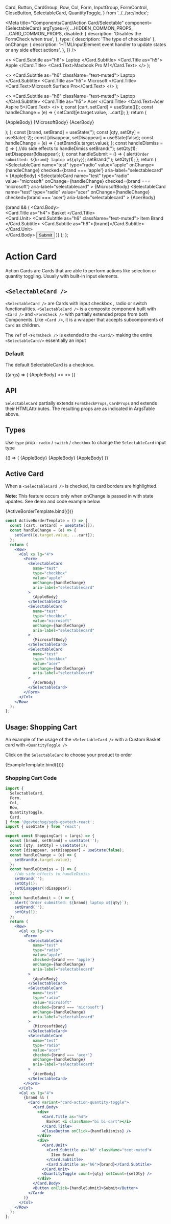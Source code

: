   Card,
  Button,
  CardGroup,
  Row,
  Col,
  Form,
  InputGroup,
  FormControl,
  CloseButton,
  SelectableCard,
  QuantityToggle,
} from '../../src/index';

<Meta
  title="Components/Card/Action Card/Selectable"
  component={SelectableCard}
  argTypes={{
    ...HIDDEN_COMMON_PROPS,
    ...CARD_COMMON_PROPS,
    disabled: {
      description: 'Disables the FormCheck when true',
    },
    type: { description: 'The type of checkable' },
    onChange: {
      description:
        'HTMLInputElement event handler to update states or any side effect actions',
    },
  }}
/>

  <>
    <Card.Subtitle as="h6">
      <i className="bi bi-box"></i>Laptop
    </Card.Subtitle>
    <Card.Title as="h5">
      Apple <i className="bi bi-apple"></i>
    </Card.Title>
    <Card.Text>Macbook Pro M1</Card.Text>
  </>
);

  <>
    <Card.Subtitle as="h6" className="text-muted">
      <i className="bi bi-box"></i>Laptop
    </Card.Subtitle>
    <Card.Title as="h5">
      Microsoft <i className="bi bi-microsoft"></i>
    </Card.Title>
    <Card.Text>Microsoft Surface Pro</Card.Text>
  </>
);

  <>
    <Card.Subtitle as="h6" className="text-muted">
      <i className="bi bi-box"></i>Laptop
    </Card.Subtitle>
    <Card.Title as="h5">
      Acer <i className="bi bi-laptop"></i>
    </Card.Title>
    <Card.Text>Acer Aspire 5</Card.Text>
  </>
);
  const [cart, setCard] = useState([]);
  const handleChange = (e) => {
    setCard([e.target.value, ...cart]);
  };
  return (
    <Row>
      <Col xs lg="4">
        <Form>
          <SelectableCard
            name="test"
            type="checkbox"
            value="apple"
            onChange={handleChange}
            aria-label="selectablecard"
          >
            {AppleBody}
          </SelectableCard>
          <SelectableCard
            name="test"
            type="checkbox"
            value="microsoft"
            onChange={handleChange}
            aria-label="selectablecard"
          >
            {MicrosoftBody}
          </SelectableCard>
          <SelectableCard
            name="test"
            type="checkbox"
            value="acer"
            onChange={handleChange}
            aria-label="selectablecard"
          >
            {AcerBody}
          </SelectableCard>
        </Form>
      </Col>
    </Row>
  );
};
  const [brand, setBrand] = useState('');
  const [qty, setQty] = useState(-2);
  const [disappear, setDisappear] = useState(false);
  const handleChange = (e) => {
    setBrand(e.target.value);
  };
  const handleDismiss = () => {
    //do side effects to handleDimiss
    setBrand('');
    setQty(1);
    setDisappear(!disappear);
  };
  const handleSubmit = () => {
    alert(`Order submitted: ${brand} laptop x${qty}`);
    setBrand('');
    setQty(1);
  };
  return (
    <Row>
      <Col xs lg="4">
        <Form>
          <SelectableCard
            name="test"
            type="radio"
            value="apple"
            onChange={handleChange}
            checked={brand === 'apple'}
            aria-label="selectablecard"
          >
            {AppleBody}
          </SelectableCard>
          <SelectableCard
            name="test"
            type="radio"
            value="microsoft"
            onChange={handleChange}
            checked={brand === 'microsoft'}
            aria-label="selectablecard"
          >
            {MicrosoftBody}
          </SelectableCard>
          <SelectableCard
            name="test"
            type="radio"
            value="acer"
            onChange={handleChange}
            checked={brand === 'acer'}
            aria-label="selectablecard"
          >
            {AcerBody}
          </SelectableCard>
        </Form>
      </Col>
      <Col xs lg="5">
        {brand && (
          <Card variant="card-action-quantity-toggle">
            <Card.Body>
              <div>
                <Card.Title as="h4">
                  Basket <i className="bi bi-cart"></i>
                </Card.Title>
                <CloseButton onClick={handleDismiss} />
              </div>
              <div>
                <Card.Unit>
                  <Card.Subtitle as="h6" className="text-muted">
                    Item Brand
                  </Card.Subtitle>
                  <Card.Subtitle as="h6">{brand}</Card.Subtitle>
                </Card.Unit>
                <QuantityToggle count={qty} setCount={setQty} />
              </div>
            </Card.Body>
            <Button onClick={handleSubmit}>Submit</Button>
          </Card>
        )}
      </Col>
    </Row>
  );
};

# Action Card

Action Cards are Cards that are able to perform actions like selection or quantity toggling. Usually with built-in input elements.

## `<SelectableCard />`

`<SelectableCard />` are Cards with input checkbox , radio or switch functionalities.
`<SelectableCard />` is a composite component built with `<Card />` and `<FormCheck />` with partially extended props from both Components.
Like `<Card />`, it is a wrapper that accepts subcomponents of `Card` as children.

The `ref` of `<FormCheck />` is extended to the `<Card/>` making the entire `<SelectableCard/>` essentially an input

### Default

The default SelectableCard is a checkbox.

<Canvas>
  <Story name="Default SelectableCard">
    {(args) => (
      <Row>
        <Col xs>
          <SelectableCard {...args} aria-label="selectablecard">{AppleBody}</SelectableCard>
        </Col>
        <Col xs>
          <></>
        </Col>
        <Col xs>
          <></>
        </Col>
      </Row>
    )}
  </Story>
</Canvas>

## API

<ArgsTable story="Default SelectableCard" />

`SelectableCard` partially extends `FormCheckProps`, `CardProps` and extends their HTMLAttributes. The resulting props are as indicated in ArgsTable above.

## Types

Use `type` prop : `radio` / `switch` / `checkbox` to change the `SelectableCard` input type

<Canvas>
  <Story name="Types">
    {() => (
      <Row>
        <Col xs>
          <SelectableCard type="checkbox" aria-label="selectablecard">
            {AppleBody}
          </SelectableCard>
        </Col>
        <Col xs>
          <SelectableCard type="radio" aria-label="selectablecard">
            {AppleBody}
          </SelectableCard>
        </Col>
        <Col xs>
          <SelectableCard type="switch" aria-label="selectablecard">
            {AppleBody}
          </SelectableCard>
        </Col>
      </Row>
    )}
  </Story>
</Canvas>

## Active Card

When a `<SelectableCard />` is checked, its card borders are highlighted.

**Note:** This feature occurs only when onChange is passed in with state updates. See demo and code example below

<Canvas>
  <Story name="Active Borders">{ActiveBorderTemplate.bind({})}</Story>
</Canvas>

```jsx
const ActiveBorderTemplate = () => {
  const [cart, setCard] = useState([]);
  const handleChange = (e) => {
    setCard([e.target.value, ...cart]);
  };
  return (
    <Row>
      <Col xs lg="4">
        <Form>
          <SelectableCard
            name="test"
            type="checkbox"
            value="apple"
            onChange={handleChange}
            aria-label="selectablecard"
          >
            {AppleBody}
          </SelectableCard>
          <SelectableCard
            name="test"
            type="checkbox"
            value="microsoft"
            onChange={handleChange}
            aria-label="selectablecard"
          >
            {MicrosoftBody}
          </SelectableCard>
          <SelectableCard
            name="test"
            type="checkbox"
            value="acer"
            onChange={handleChange}
            aria-label="selectablecard"
          >
            {AcerBody}
          </SelectableCard>
        </Form>
      </Col>
    </Row>
  );
};
```

## Usage: Shopping Cart

An example of the usage of the `<SelectableCard />` with a Custom Basket card with `<QuantityToggle />`

Click on the `SelectableCard` to choose your product to order

<Canvas>
  <Story name="Usage Example">{ExampleTemplate.bind({})}</Story>
</Canvas>

### Shopping Cart Code

```jsx
import {
  SelectableCard,
  Form,
  Col,
  Row,
  QuantityToggle,
  Card,
} from '@govtechsg/sgds-govtech-react';
import { useState } from 'react';

export const ShoppingCart = (args) => {
  const [brand, setBrand] = useState('');
  const [qty, setQty] = useState(1);
  const [disappear, setDisappear] = useState(false);
  const handleChange = (e) => {
    setBrand(e.target.value);
  };
  const handleDismiss = () => {
    //do side effects to handleDimiss
    setBrand('');
    setQty(1);
    setDisappear(!disappear);
  };
  const handleSubmit = () => {
    alert(`Order submitted: ${brand} laptop x${qty}`);
    setBrand('');
    setQty(1);
  };
  return (
    <Row>
      <Col xs lg="4">
        <Form>
          <SelectableCard
            name="test"
            type="radio"
            value="apple"
            checked={brand === 'apple'}
            onChange={handleChange}
            aria-label="selectablecard"
          >
            {AppleBody}
          </SelectableCard>
          <SelectableCard
            name="test"
            type="radio"
            value="microsoft"
            checked={brand === 'microsoft'}
            onChange={handleChange}
            aria-label="selectablecard"
          >
            {MicrosoftBody}
          </SelectableCard>
          <SelectableCard
            name="test"
            type="radio"
            value="acer"
            checked={brand === 'acer'}
            onChange={handleChange}
            aria-label="selectablecard"
          >
            {AcerBody}
          </SelectableCard>
        </Form>
      </Col>
      <Col xs lg="4">
        {brand && (
          <Card variant="card-action-quantity-toggle">
            <Card.Body>
              <div>
                <Card.Title as="h4">
                  Basket <i className="bi bi-cart"></i>
                </Card.Title>
                <CloseButton onClick={handleDismiss} />
              </div>
              <div>
                <Card.Unit>
                  <Card.Subtitle as="h6" className="text-muted">
                    Item Brand
                  </Card.Subtitle>
                  <Card.Subtitle as="h6">{brand}</Card.Subtitle>
                </Card.Unit>
                <QuantityToggle count={qty} setCount={setQty} />
              </div>
            </Card.Body>
            <Button onClick={handleSubmit}>Submit</Button>
          </Card>
        )}
      </Col>
    </Row>
  );
};
```
